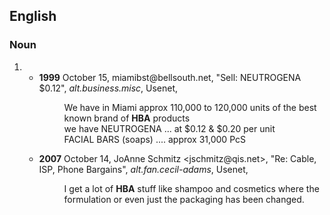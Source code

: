 ==English==
===Noun===
{{en-noun|s}}
#{{abbreviation of|[[health]]-[[and]]-[[beauty]] [[aid]]}}
#*'''1999''' October 15, miamibst@bellsouth.net, "Sell: NEUTROGENA $0.12", ''alt.business.misc'', Usenet,
#*:We have in Miami approx 110,000 to 120,000 units of the best known brand of '''HBA''' products
#*:we have NEUTROGENA ... at $0.12 & $0.20 per unit
#*:FACIAL BARS (soaps) .... approx 31,000 PcS
#*'''2007''' October 14, JoAnne Schmitz <jschmitz@qis.net>, "Re: Cable, ISP, Phone Bargains", ''alt.fan.cecil-adams'', Usenet,
#*:I get a lot of '''HBA''' stuff like shampoo and cosmetics where the formulation or even just the packaging has been changed.
